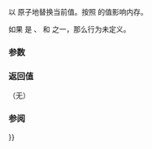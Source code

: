 {{cpp/atomic/atomic/title|store}}
{{cpp/atomic/atomic/navbar}}
{{dcl begin}}
{{dcl|num=1|since=c++11|1=
void store( T desired, std::memory_order order =
                           std::memory_order_seq_cst ) noexcept;
}}
{{dcl|num=2|since=c++11|1=
void store( T desired, std::memory_order order =
                           std::memory_order_seq_cst ) volatile noexcept;
}}
{{dcl end}}

以 {{c|desired}} 原子地替换当前值。按照 {{c|order}} 的值影响内存。

如果 {{c|order}} 是 {{c|std::memory_order_consume}}、{{c|std::memory_order_acquire}} 和 {{c|std::memory_order_acq_rel}} 之一，那么行为未定义。

{{rrev|since=c++20|
重载 {{v|2}} 在参与重载决议且 {{c|std::atomic&lt;T&gt;::is_always_lock_free}} 是 {{c|false}} 时被弃用。
}}

===参数===
{{par begin}}
{{par|desired|存储到原子变量中的值}}
{{par|order|强制的内存定序约束}}
{{par end}}

===返回值===
（无）

===参阅===
{{dsc begin}}
{{dsc inc|cpp/atomic/atomic/dsc operator{{=}}}}
{{dsc inc|cpp/atomic/dsc atomic_store}}
{{dsc end}}

{{langlinks|de|en|es|fr|it|ja|pt|ru}}